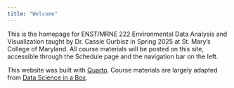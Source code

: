 ```yaml
---
title: "Welcome"
---
```


This is the homepage for ENST/MRNE 222 Environmental Data Analysis and Visualization taught by Dr. Cassie Gurbisz in Spring 2025 at St. Mary's College of Maryland. All course materials will be posted on this site, accessible through the Schedule page and the navigation bar on the left.

This website was built with [Quarto](https://quarto.org/docs/websites/). Course materials are largely adapted from [Data Science in a Box](https://datasciencebox.org/).

